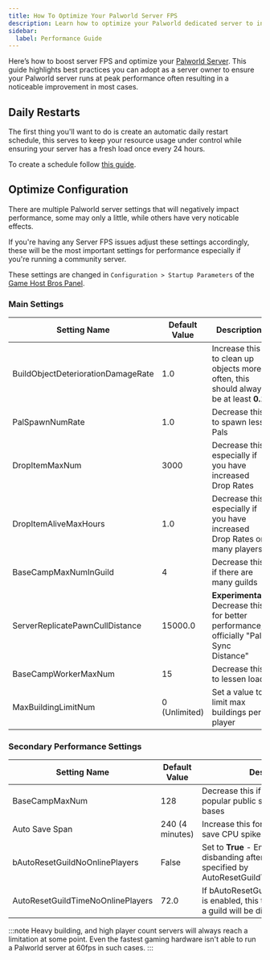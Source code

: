 ```yaml
---
title: How To Optimize Your Palworld Server FPS
description: Learn how to optimize your Palworld dedicated server to increase server fps and keep your server running as smooth as possible with this Palworld performance guide.
sidebar:
  label: Performance Guide
---
```


Here’s how to boost server FPS and optimize your [Palworld Server](https://www.gamehostbros.com/palworld-server-hosting/). This guide highlights best practices you can adopt as a server owner to ensure your Palworld server runs at peak performance often resulting in a noticeable improvement in most cases.

## Daily Restarts

The first thing you'll want to do is create an automatic daily restart schedule, this serves to keep your resource usage under control while ensuring your server has a fresh load once every 24 hours.

To create a schedule follow [this guide](/getting-started/schedules/).

## Optimize Configuration

There are multiple Palworld server settings that will negatively impact performance, some may only a little, while others have very noticable effects. 

If you're having any Server FPS issues adjust these settings accordingly, these will be the most important settings for performance especially if you're running a community server.
 
These settings are changed in `Configuration > Startup Parameters` of the [Game Host Bros Panel](https://panel.gamehostbros.com/).

### Main Settings

| Setting Name | Default Value | Description |
|--------------|---------------|-------------|
| BuildObjectDeteriorationDamageRate | 1.0 | Increase this to clean up objects more often, this should always be at least **0.1** |
| PalSpawnNumRate | 1.0 | Decrease this to spawn less Pals |
| DropItemMaxNum | 3000 | Decrease this especially if you have increased Drop Rates |
| DropItemAliveMaxHours | 1.0 | Decrease this especially if you have increased Drop Rates or many players|
| BaseCampMaxNumInGuild | 4 | Decrease this if there are many guilds |
| ServerReplicatePawnCullDistance | 15000.0 | **Experimental**. Decrease this for better performance, officially "Pal Sync Distance" |
| BaseCampWorkerMaxNum | 15 | Decrease this to lessen load |
| MaxBuildingLimitNum | 0 (Unlimited) | Set a value to limit max buildings per player |

### Secondary Performance Settings

| Setting Name | Default Value | Description |
|--------------|---------------|-------------|
| BaseCampMaxNum | 128 | Decrease this if you're running a popular public server with a lot of bases |
| Auto Save Span | 240 (4 minutes)| Increase this for less frequent auto save CPU spikes |
| bAutoResetGuildNoOnlinePlayers | False | Set to **True** - Enables guild disbanding after the duration specified by AutoResetGuildTimeNoOnlinePlayers |
| AutoResetGuildTimeNoOnlinePlayers | 72.0 | If bAutoResetGuildNoOnlinePlayers is enabled, this the time limit before a guild will be disbanded |

:::note
Heavy building, and high player count servers will always reach a limitation at some point. Even the fastest gaming hardware isn't able to run a Palworld server at 60fps in such cases.
:::


